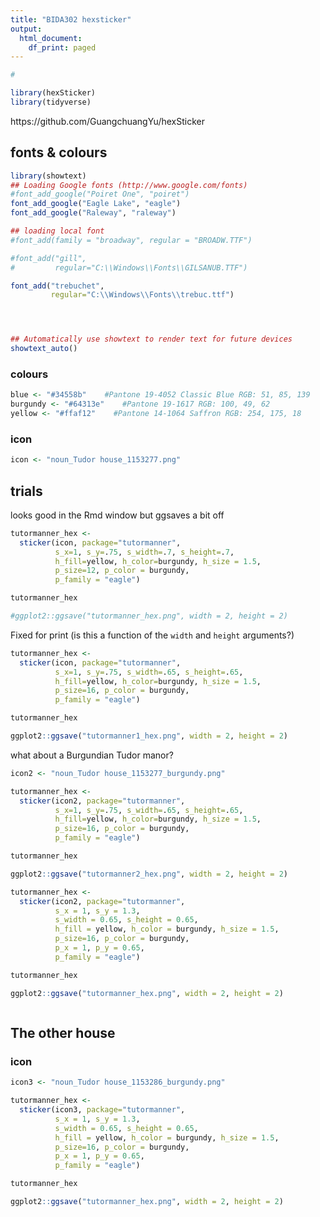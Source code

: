 ```yaml
---
title: "BIDA302 hexsticker"
output:
  html_document:
    df_print: paged
---
```



```r

# 

library(hexSticker)
library(tidyverse)

```

https://github.com/GuangchuangYu/hexSticker 



## fonts & colours

```r

library(showtext)
## Loading Google fonts (http://www.google.com/fonts)
#font_add_google("Poiret One", "poiret")
font_add_google("Eagle Lake", "eagle")
font_add_google("Raleway", "raleway")

## loading local font 
#font_add(family = "broadway", regular = "BROADW.TTF")

#font_add("gill",
#         regular="C:\\Windows\\Fonts\\GILSANUB.TTF")

font_add("trebuchet",
         regular="C:\\Windows\\Fonts\\trebuc.ttf")




## Automatically use showtext to render text for future devices
showtext_auto()


```


### colours


```r

blue <- "#34558b"    #Pantone 19-4052 Classic Blue RGB: 51, 85, 139
burgundy <- "#64313e"    #Pantone 19-1617 RGB: 100, 49, 62  
yellow <- "#ffaf12"    #Pantone 14-1064 Saffron RGB: 254, 175, 18

```


### icon

```r

icon <- "noun_Tudor house_1153277.png"

```


## trials

looks good in the Rmd window but ggsaves a bit off

```r

tutormanner_hex <- 
  sticker(icon, package="tutormanner", 
          s_x=1, s_y=.75, s_width=.7, s_height=.7,
          h_fill=yellow, h_color=burgundy, h_size = 1.5,
          p_size=12, p_color = burgundy,
          p_family = "eagle")

tutormanner_hex

#ggplot2::ggsave("tutormanner_hex.png", width = 2, height = 2)


```



Fixed for print (is this a function of the `width` and `height` arguments?)

```r

tutormanner_hex <- 
  sticker(icon, package="tutormanner", 
          s_x=1, s_y=.75, s_width=.65, s_height=.65,
          h_fill=yellow, h_color=burgundy, h_size = 1.5,
          p_size=16, p_color = burgundy,
          p_family = "eagle")

tutormanner_hex

ggplot2::ggsave("tutormanner1_hex.png", width = 2, height = 2)


```


what about a Burgundian Tudor manor?


```r

icon2 <- "noun_Tudor house_1153277_burgundy.png"

tutormanner_hex <- 
  sticker(icon2, package="tutormanner", 
          s_x=1, s_y=.75, s_width=.65, s_height=.65,
          h_fill=yellow, h_color=burgundy, h_size = 1.5,
          p_size=16, p_color = burgundy,
          p_family = "eagle")

tutormanner_hex

ggplot2::ggsave("tutormanner2_hex.png", width = 2, height = 2)


```



```r

tutormanner_hex <- 
  sticker(icon2, package="tutormanner", 
          s_x = 1, s_y = 1.3, 
          s_width = 0.65, s_height = 0.65,
          h_fill = yellow, h_color = burgundy, h_size = 1.5,
          p_size=16, p_color = burgundy,
          p_x = 1, p_y = 0.65,
          p_family = "eagle")

tutormanner_hex

ggplot2::ggsave("tutormanner_hex.png", width = 2, height = 2)



```


## The other house


### icon

```r

icon3 <- "noun_Tudor house_1153286_burgundy.png"

```


```r

tutormanner_hex <- 
  sticker(icon3, package="tutormanner", 
          s_x = 1, s_y = 1.3, 
          s_width = 0.65, s_height = 0.65,
          h_fill = yellow, h_color = burgundy, h_size = 1.5,
          p_size=16, p_color = burgundy,
          p_x = 1, p_y = 0.65,
          p_family = "eagle")

tutormanner_hex

ggplot2::ggsave("tutormanner_hex.png", width = 2, height = 2)


```
